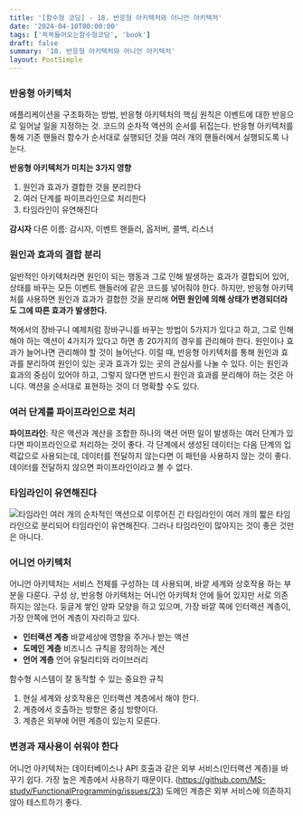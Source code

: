 ```yaml
---
title: '[함수형 코딩] - 18. 반응형 아키텍처와 어니언 아키텍처'
date: '2024-04-10T00:00:00'
tags: ['쏙쏙들어오는함수형코딩', 'book']
draft: false
summary: '18. 반응형 아키텍처와 어니언 아키텍처'
layout: PostSimple
---
```



### 반응형 아키텍처

애플리케이션을 구조화하는 방법, 반응형 아키텍처의 핵심 원칙은 이벤트에 대한 반응으로 일어날 일을 지정하는 것.
코드의 순차적 액션의 순서를 뒤집는다. 반응형 아키텍처를 통해 기존 핸들러 함수가 순서대로 실행되던 것을 여러 개의 핸들러에서 실행되도록 나눈다.

**반응형 아키텍처가 미치는 3가지 영향**

1. 원인과 효과가 결합한 것을 분리한다
2. 여러 단계를 파이프라인으로 처리한다
3. 타임라인이 유연해진다

**감시자**
다른 이름: 감시자, 이벤트 핸들러, 옵저버, 콜백, 리스너

### 원인과 효과의 결합 분리

일반적인 아키텍처라면 원인이 되는 행동과 그로 인해 발생하는 효과가 결합되어 있어, 상태를 바꾸는 모든 이벤트 핸들러에 같은 코드를 넣어줘야 한다.
하지만, 반응형 아키텍처를 사용하면 원인과 효과가 결합한 것을 분리해 **어떤 원인에 의해 상태가 변경되더라도 그에 따른 효과가 발생한다.**

책에서의 장바구니 예제처럼 장바구니를 바꾸는 방법이 5가지가 있다고 하고, 그로 인해 해야 하는 액션이 4가지가 있다고 하면 총 20가지의 경우를 관리해야 한다. 원인이나 효과가 늘어나면 관리해야 할 것이 늘어난다. 이럴 때, 반응형 아키텍처를 통해 원인과 효과를 분리하여 원인이 있는 곳과 효과가 있는 곳의 관심사를 나눌 수 있다. 이는 원인과 효과의 중심이 있어야 하고, 그렇지 않다면 반드시 원인과 효과를 분리해야 하는 것은 아니다. 액션을 순서대로 표현하는 것이 더 명확할 수도 있다.

### 여러 단계를 파이프라인으로 처리

**파이프라인**: 작은 액션과 계산을 조합한 하나의 액션
어떤 일이 발생하는 여러 단계가 있다면 파이프라인으로 처리하는 것이 좋다. 각 단계에서 생성된 데이터는 다음 단계의 입력값으로 사용되는데, 데이터를 전달하지 않는다면 이 패턴을 사용하지 않는 것이 좋다. 데이터를 전달하지 않으면 파이프라인이라고 볼 수 없다.

### 타임라인이 유연해진다

![타임라인](https://github.com/user-attachments/assets/2c1b4964-c4f5-4a27-a913-a33baff0ba56)
여러 개의 순차적인 액션으로 이루어진 긴 타임라인이 여러 개의 짧은 타임라인으로 분리되어 타임라인이 유연해진다. 그러나 타임라인이 많아지는 것이 좋은 것만은 아니다.

### 어니언 아키텍처

어니언 아키텍처는 서비스 전체를 구성하는 데 사용되며, 바깥 세계와 상호작용 하는 부분을 다룬다. 구성 상, 반응형 아키텍처는 어니언 아키텍처 안에 들어 있지만 서로 의존하지는 않는다.
둥글게 쌓인 양파 모양을 하고 있으며, 가장 바깥 쪽에 인터랙션 계층이, 가장 안쪽에 언어 계층이 자리하고 있다.

- **인터랙션 계층**
  바깥세상에 영향을 주거나 받는 액션
- **도메인 계층**
  비즈니스 규칙을 정의하는 계산
- **언어 계층**
  언어 유틸리티와 라이브러리

함수형 시스템이 잘 동작할 수 있는 중요한 규칙

1. 현실 세계와 상호작용은 인터랙션 계층에서 해야 한다.
2. 계층에서 호출하는 방향은 중심 방향이다.
3. 계층은 외부에 어떤 계층이 있는지 모른다.

### 변경과 재사용이 쉬워야 한다

어니언 아키텍처는 데이터베이스나 API 호출과 같은 외부 서비스(인터랙션 계층)을 바꾸기 쉽다. 가장 높은 계층에서 사용하기 때문이다. (https://github.com/MS-study/FunctionalProgramming/issues/23) 도메인 계층은 외부 서비스에 의존하지 않아 테스트하기 좋다.
